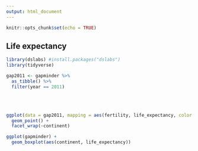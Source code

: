 ```yaml
---
output: html_document
---
```


```r
knitr::opts_chunk$set(echo = TRUE)
```



## Life expectancy

```r

library(dslabs) #install.packages("dslabs")
library(tidyverse)

gap2011 <- gapminder %>% 
  as_tibble() %>% 
  filter(year == 2011)

```

<br>
<br>

```r
ggplot(data = gap2011, mapping = aes(fertility, life_expectancy, color = continent)) +
  geom_point() +
  facet_wrap(~continent)

ggplot(gapminder) +
  geom_boxplot(aes(continent, life_expectancy))
```

